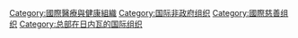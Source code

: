 [[Category:國際醫療與健康組織|Category:國際醫療與健康組織]]
[[Category:国际非政府组织|Category:国际非政府组织]]
[[Category:國際慈善组织|Category:國際慈善组织]]
[[Category:总部在日内瓦的国际组织|Category:总部在日内瓦的国际组织]]